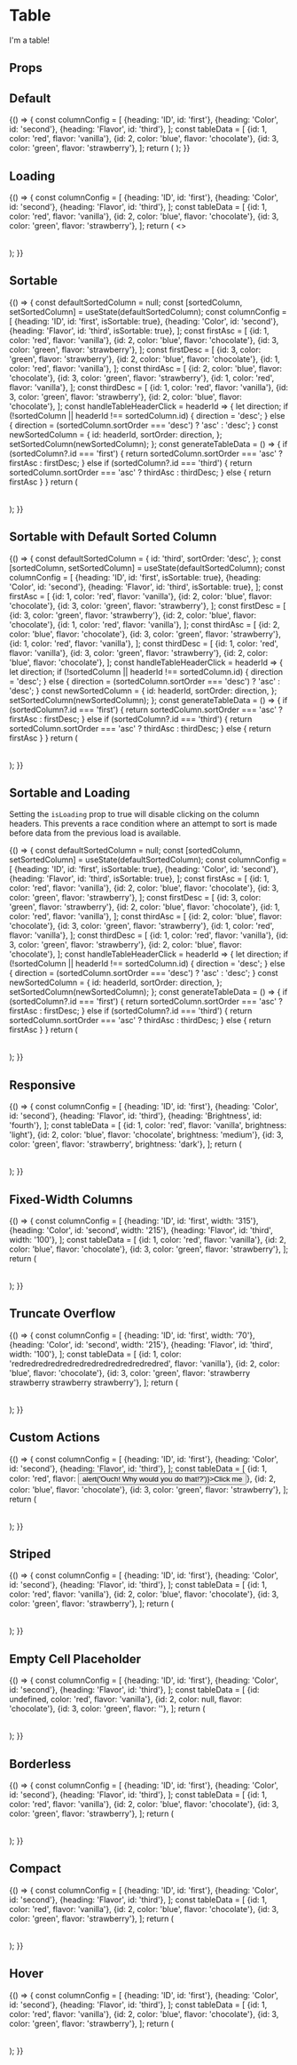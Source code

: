 

<Meta
  title="Components/Table"
  component={Table}
  decorators={[withA11y]}
/>

# Table

I'm a table!

## Props

<Props of={Table} />

## Default

<Preview>
  <Story name="Default">
    {() => {
      const columnConfig = [
        {heading: 'ID', id: 'first'},
        {heading: 'Color', id: 'second'},
        {heading: 'Flavor', id: 'third'},
      ];
      const tableData = [
        {id: 1, color: 'red', flavor: 'vanilla'},
        {id: 2, color: 'blue', flavor: 'chocolate'},
        {id: 3, color: 'green', flavor: 'strawberry'},
      ];
      return (
        <Table
          columns={columnConfig}
          tableData={tableData}
        />
      );
    }}
  </Story>
</Preview>

## Loading

<Preview>
  <Story name="Loading">
    {() => {
      const columnConfig = [
        {heading: 'ID', id: 'first'},
        {heading: 'Color', id: 'second'},
        {heading: 'Flavor', id: 'third'},
      ];
      const tableData = [
        {id: 1, color: 'red', flavor: 'vanilla'},
        {id: 2, color: 'blue', flavor: 'chocolate'},
        {id: 3, color: 'green', flavor: 'strawberry'},
      ];
      return (
        <>
          <Table
            columns={columnConfig}
            tableData={tableData}
            isLoading
          />
        </>
      );
    }}
  </Story>
</Preview>

## Sortable

<Preview>
  <Story name="Sortable">
    {() => {
      const defaultSortedColumn = null;
      const [sortedColumn, setSortedColumn] = useState(defaultSortedColumn);
      const columnConfig = [
        {heading: 'ID', id: 'first', isSortable: true},
        {heading: 'Color', id: 'second'},
        {heading: 'Flavor', id: 'third', isSortable: true},
      ];
      const firstAsc = [
        {id: 1, color: 'red', flavor: 'vanilla'},
        {id: 2, color: 'blue', flavor: 'chocolate'},
        {id: 3, color: 'green', flavor: 'strawberry'},
      ];
      const firstDesc = [
        {id: 3, color: 'green', flavor: 'strawberry'},
        {id: 2, color: 'blue', flavor: 'chocolate'},
        {id: 1, color: 'red', flavor: 'vanilla'},
      ];
      const thirdAsc = [
        {id: 2, color: 'blue', flavor: 'chocolate'},
        {id: 3, color: 'green', flavor: 'strawberry'},
        {id: 1, color: 'red', flavor: 'vanilla'},
      ];
      const thirdDesc = [
        {id: 1, color: 'red', flavor: 'vanilla'},
        {id: 3, color: 'green', flavor: 'strawberry'},
        {id: 2, color: 'blue', flavor: 'chocolate'},
      ];
      const handleTableHeaderClick = headerId => {
        let direction;
        if (!sortedColumn || headerId !== sortedColumn.id) {
          direction = 'desc';
        } else {
          direction = (sortedColumn.sortOrder === 'desc') ? 'asc' : 'desc';
        }
        const newSortedColumn = {
          id: headerId,
          sortOrder: direction,
        };
        setSortedColumn(newSortedColumn);
      };
      const generateTableData = () => {
        if (sortedColumn?.id === 'first') {
          return sortedColumn.sortOrder === 'asc' ? firstAsc : firstDesc;
        } else if (sortedColumn?.id === 'third') {
          return sortedColumn.sortOrder === 'asc' ? thirdAsc : thirdDesc;
        } else {
          return firstAsc
        }
      }
      return (
        <Table
          columns={columnConfig}
          tableData={generateTableData()}
          onSort={handleTableHeaderClick}
          sortedColumn={sortedColumn}
          isResponsive
        />
      );
    }}
  </Story>
</Preview>

## Sortable with Default Sorted Column

<Preview>
  <Story name="Sortable with Default Sorted Column">
    {() => {
      const defaultSortedColumn = {
        id: 'third',
        sortOrder: 'desc',
      };
      const [sortedColumn, setSortedColumn] = useState(defaultSortedColumn);
      const columnConfig = [
        {heading: 'ID', id: 'first', isSortable: true},
        {heading: 'Color', id: 'second'},
        {heading: 'Flavor', id: 'third', isSortable: true},
      ];
      const firstAsc = [
        {id: 1, color: 'red', flavor: 'vanilla'},
        {id: 2, color: 'blue', flavor: 'chocolate'},
        {id: 3, color: 'green', flavor: 'strawberry'},
      ];
      const firstDesc = [
        {id: 3, color: 'green', flavor: 'strawberry'},
        {id: 2, color: 'blue', flavor: 'chocolate'},
        {id: 1, color: 'red', flavor: 'vanilla'},
      ];
      const thirdAsc = [
        {id: 2, color: 'blue', flavor: 'chocolate'},
        {id: 3, color: 'green', flavor: 'strawberry'},
        {id: 1, color: 'red', flavor: 'vanilla'},
      ];
      const thirdDesc = [
        {id: 1, color: 'red', flavor: 'vanilla'},
        {id: 3, color: 'green', flavor: 'strawberry'},
        {id: 2, color: 'blue', flavor: 'chocolate'},
      ];
      const handleTableHeaderClick = headerId => {
        let direction;
        if (!sortedColumn || headerId !== sortedColumn.id) {
          direction = 'desc';
        } else {
          direction = (sortedColumn.sortOrder === 'desc') ? 'asc' : 'desc';
        }
        const newSortedColumn = {
          id: headerId,
          sortOrder: direction,
        };
        setSortedColumn(newSortedColumn);
      };
      const generateTableData = () => {
        if (sortedColumn?.id === 'first') {
          return sortedColumn.sortOrder === 'asc' ? firstAsc : firstDesc;
        } else if (sortedColumn?.id === 'third') {
          return sortedColumn.sortOrder === 'asc' ? thirdAsc : thirdDesc;
        } else {
          return firstAsc
        }
      }
      return (
        <Table
          columns={columnConfig}
          tableData={generateTableData()}
          onSort={handleTableHeaderClick}
          sortedColumn={sortedColumn}
          isResponsive
        />
      );
    }}
  </Story>
</Preview>

## Sortable and Loading

Setting the `isLoading` prop to true will disable clicking on the column headers. This prevents a race condition where an attempt to sort is made before data from the previous load is available.

<Preview>
  <Story name="Sortable and Loading">
    {() => {
      const defaultSortedColumn = null;
      const [sortedColumn, setSortedColumn] = useState(defaultSortedColumn);
      const columnConfig = [
        {heading: 'ID', id: 'first', isSortable: true},
        {heading: 'Color', id: 'second'},
        {heading: 'Flavor', id: 'third', isSortable: true},
      ];
      const firstAsc = [
        {id: 1, color: 'red', flavor: 'vanilla'},
        {id: 2, color: 'blue', flavor: 'chocolate'},
        {id: 3, color: 'green', flavor: 'strawberry'},
      ];
      const firstDesc = [
        {id: 3, color: 'green', flavor: 'strawberry'},
        {id: 2, color: 'blue', flavor: 'chocolate'},
        {id: 1, color: 'red', flavor: 'vanilla'},
      ];
      const thirdAsc = [
        {id: 2, color: 'blue', flavor: 'chocolate'},
        {id: 3, color: 'green', flavor: 'strawberry'},
        {id: 1, color: 'red', flavor: 'vanilla'},
      ];
      const thirdDesc = [
        {id: 1, color: 'red', flavor: 'vanilla'},
        {id: 3, color: 'green', flavor: 'strawberry'},
        {id: 2, color: 'blue', flavor: 'chocolate'},
      ];
      const handleTableHeaderClick = headerId => {
        let direction;
        if (!sortedColumn || headerId !== sortedColumn.id) {
          direction = 'desc';
        } else {
          direction = (sortedColumn.sortOrder === 'desc') ? 'asc' : 'desc';
        }
        const newSortedColumn = {
          id: headerId,
          sortOrder: direction,
        };
        setSortedColumn(newSortedColumn);
      };
      const generateTableData = () => {
        if (sortedColumn?.id === 'first') {
          return sortedColumn.sortOrder === 'asc' ? firstAsc : firstDesc;
        } else if (sortedColumn?.id === 'third') {
          return sortedColumn.sortOrder === 'asc' ? thirdAsc : thirdDesc;
        } else {
          return firstAsc
        }
      }
      return (
        <Table
          columns={columnConfig}
          tableData={generateTableData()}
          onSort={handleTableHeaderClick}
          sortedColumn={sortedColumn}
          isLoading
        />
      );
    }}
  </Story>
</Preview>

## Responsive

<Preview>
  <Story name="Responsive">
    {() => {
      const columnConfig = [
        {heading: 'ID', id: 'first'},
        {heading: 'Color', id: 'second'},
        {heading: 'Flavor', id: 'third'},
        {heading: 'Brightness', id: 'fourth'},
      ];
      const tableData = [
        {id: 1, color: 'red', flavor: 'vanilla', brightness: 'light'},
        {id: 2, color: 'blue', flavor: 'chocolate', brightness: 'medium'},
        {id: 3, color: 'green', flavor: 'strawberry', brightness: 'dark'},
      ];
      return (
        <div style={{ width: '260px' }}>
          <Table
            columns={columnConfig}
            tableData={tableData}
            isResponsive
          />
        </div>
      );
    }}
  </Story>
</Preview>

## Fixed-Width Columns

<Preview>
  <Story name="Fixed-Width Columns">
    {() => {
      const columnConfig = [
        {heading: 'ID', id: 'first', width: '315'},
        {heading: 'Color', id: 'second', width: '215'},
        {heading: 'Flavor', id: 'third', width: '100'},
      ];
      const tableData = [
        {id: 1, color: 'red', flavor: 'vanilla'},
        {id: 2, color: 'blue', flavor: 'chocolate'},
        {id: 3, color: 'green', flavor: 'strawberry'},
      ];
      return (
        <Table
          columns={columnConfig}
          tableData={tableData}
          useFixedWidthColumns
        />
      );
    }}
  </Story>
</Preview>

## Truncate Overflow

<Preview>
  <Story name="Truncate Overflow">
    {() => {
      const columnConfig = [
        {heading: 'ID', id: 'first', width: '70'},
        {heading: 'Color', id: 'second', width: '215'},
        {heading: 'Flavor', id: 'third', width: '100'},
      ];
      const tableData = [
        {id: 1, color: 'redredredredredredredredredredredredred', flavor: 'vanilla'},
        {id: 2, color: 'blue', flavor: 'chocolate'},
        {id: 3, color: 'green', flavor: 'strawberry strawberry strawberry strawberry'},
      ];
      return (
        <Table
          columns={columnConfig}
          tableData={tableData}
          useFixedWidthColumns
          truncateOverflow
        />
      );
    }}
  </Story>
</Preview>

## Custom Actions

<Preview>
  <Story name="Custom Actions">
    {() => {
      const columnConfig = [
        {heading: 'ID', id: 'first'},
        {heading: 'Color', id: 'second'},
        {heading: 'Flavor', id: 'third'},
      ];
      const tableData = [
        {id: 1, color: 'red', flavor: <Button onClick={() => alert('Ouch! Why would you do that!?')}>Click me</Button>},
        {id: 2, color: 'blue', flavor: 'chocolate'},
        {id: 3, color: 'green', flavor: 'strawberry'},
      ];
      return (
        <Table
          columns={columnConfig}
          tableData={tableData}
        />
      );
    }}
  </Story>
</Preview>

## Striped

<Preview>
  <Story name="Striped">
    {() => {
      const columnConfig = [
        {heading: 'ID', id: 'first'},
        {heading: 'Color', id: 'second'},
        {heading: 'Flavor', id: 'third'},
      ];
      const tableData = [
        {id: 1, color: 'red', flavor: 'vanilla'},
        {id: 2, color: 'blue', flavor: 'chocolate'},
        {id: 3, color: 'green', flavor: 'strawberry'},
      ];
      return (
        <Table
          columns={columnConfig}
          tableData={tableData}
          isStriped
        />
      );
    }}
  </Story>
</Preview>

## Empty Cell Placeholder

<Preview>
  <Story name="Empty Cell Placeholder">
    {() => {
      const columnConfig = [
        {heading: 'ID', id: 'first'},
        {heading: 'Color', id: 'second'},
        {heading: 'Flavor', id: 'third'},
      ];
      const tableData = [
        {id: undefined, color: 'red', flavor: 'vanilla'},
        {id: 2, color: null, flavor: 'chocolate'},
        {id: 3, color: 'green', flavor: ''},
      ];
      return (
        <Table
          columns={columnConfig}
          tableData={tableData}
          emptyCellPlaceholder="--"
        />
      );
    }}
  </Story>
</Preview>

## Borderless

<Preview>
  <Story name="Borderless">
    {() => {
      const columnConfig = [
        {heading: 'ID', id: 'first'},
        {heading: 'Color', id: 'second'},
        {heading: 'Flavor', id: 'third'},
      ];
      const tableData = [
        {id: 1, color: 'red', flavor: 'vanilla'},
        {id: 2, color: 'blue', flavor: 'chocolate'},
        {id: 3, color: 'green', flavor: 'strawberry'},
      ];
      return (
        <Table
          columns={columnConfig}
          tableData={tableData}
          isBorderless
        />
      );
    }}
  </Story>
</Preview>

## Compact

<Preview>
  <Story name="Compact">
    {() => {
      const columnConfig = [
        {heading: 'ID', id: 'first'},
        {heading: 'Color', id: 'second'},
        {heading: 'Flavor', id: 'third'},
      ];
      const tableData = [
        {id: 1, color: 'red', flavor: 'vanilla'},
        {id: 2, color: 'blue', flavor: 'chocolate'},
        {id: 3, color: 'green', flavor: 'strawberry'},
      ];
      return (
        <Table
          columns={columnConfig}
          tableData={tableData}
          isCompact
        />
      );
    }}
  </Story>
</Preview>

## Hover

<Preview>
  <Story name="Hover">
    {() => {
      const columnConfig = [
        {heading: 'ID', id: 'first'},
        {heading: 'Color', id: 'second'},
        {heading: 'Flavor', id: 'third'},
      ];
      const tableData = [
        {id: 1, color: 'red', flavor: 'vanilla'},
        {id: 2, color: 'blue', flavor: 'chocolate'},
        {id: 3, color: 'green', flavor: 'strawberry'},
      ];
      return (
        <Table
          columns={columnConfig}
          tableData={tableData}
          isStriped
          hoverableRows
        />
      );
    }}
  </Story>
</Preview>
